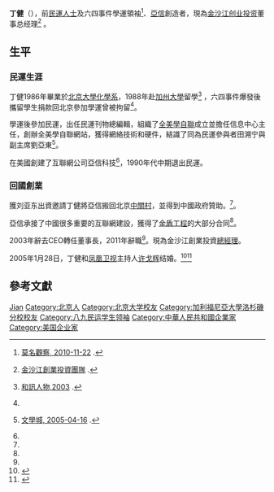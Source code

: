{{Otheruses|丁健}}
{{citecheck|time=2015-11-16T03:35:17+00:00}}
'''丁健'''（{{bd|1965年|catIdx=S}}），前[[民運人士|民運人士]]及六四事件學運領袖<ref name=dd>{{zh}}[http://www.weiming.info/zhuti/ChinaNews/32240575/ 莫名觀察, 2010-11-22 ] {{Wayback|url=http://www.weiming.info/zhuti/ChinaNews/32240575/ |date=20190511034617 }}.</ref>、[[亞信|亞信]]創造者，現為[[金沙江创业投资|金沙江创业投资]]董事总经理<ref>{{zh}}[http://www.gsrventures.cn/zh/175.html 金沙江創業投資團隊] {{Webarchive|url=https://archive.is/20151116025904/http://www.gsrventures.cn/zh/175.html |date=2015-11-16 }}.</ref> 。

== 生平 ==
=== 民運生涯 ===
丁健1986年畢業於[[北京大學化學系|北京大學化學系]]，1988年赴[[加州大學|加州大學]]留學<ref name=cc>{{zh}}[http://renwu.hexun.com.tw/figure_1729.shtml 和訊人物,2003] {{Wayback|url=http://renwu.hexun.com.tw/figure_1729.shtml |date=20160304212349 }}.</ref> ，六四事件爆發後攜留學生捐款回北京參加學運曾被拘留<ref name=dd/>。

學運後參加民運，出任民運刊物總編輯，組織了[[全美中国学生学者自治联合会|全美學自聯]]成立並擔任信息中心主任，創辦全美學自聯網站，獲得網絡技術和硬件，結識了同為民運參與者田溯宁與副主席劉亞東<ref name=yy>{{zh}}[http://bbs.wenxuecity.com/archive/2005/college/13952.html 文學城, 2005-04-16] {{Wayback|url=http://bbs.wenxuecity.com/archive/2005/college/13952.html |date=20190509210825 }}.</ref>。

在美國創建了互聯網公司亞信科技<ref name=yy/>，1990年代中期退出民運。

=== 回國創業 ===
獲刘亚东出資邀請丁健將亞信搬回北京[[中關村|中關村]]，並得到中國政府贊助。<ref name=yy/>。

亞信承接了中國很多重要的互聯網建設，獲得了[[金盾工程|金盾工程]]的大部分合同<ref name=yy/>。

2003年辭去CEO轉任董事長，2011年辭職<ref name=cc/>。現為金沙江創業投資[[總經理|總經理]]。

2005年1月28日，丁健和[[凤凰卫视|凤凰卫视]]主持人[[许戈辉|许戈辉]]结婚。<ref>{{cite news |title=组图：盘点嫁给财经大佬的中国女主持人 |url=http://finance.people.com.cn/stock/n/2012/1119/c67815-19623259-3.html |accessdate=2021-11-05 |work=人民网 |archive-date=2021-11-05 |archive-url=https://web.archive.org/web/20211105041218/http://finance.people.com.cn/stock/n/2012/1119/c67815-19623259-3.html }}</ref><ref>{{cite news |title=嫁给了IT精英的美女主持们 |url=http://www.ce.cn/xwzx/rwzkt/200510/24/t20051024_5003754.shtml |accessdate=2021-11-05 |work=中国经济网——国家经济门户 |archive-date=2021-11-05 |archive-url=https://web.archive.org/web/20211105041215/http://www.ce.cn/xwzx/rwzkt/200510/24/t20051024_5003754.shtml }}</ref>

== 參考文獻 ==
{{Reflist|2}}

{{六四事件}}

{{Authority control}}
{{DEFAULTSORT:Ding丁}}
[[Category:丁姓|Jian]]
[[Category:北京人|Category:北京人]]
[[Category:北京大学校友|Category:北京大学校友]]
[[Category:加利福尼亞大學洛杉磯分校校友|Category:加利福尼亞大學洛杉磯分校校友]]
[[Category:八九民运学生领袖|Category:八九民运学生领袖]]
[[Category:中華人民共和國企業家|Category:中華人民共和國企業家]]
[[Category:美国企业家|Category:美国企业家]]
